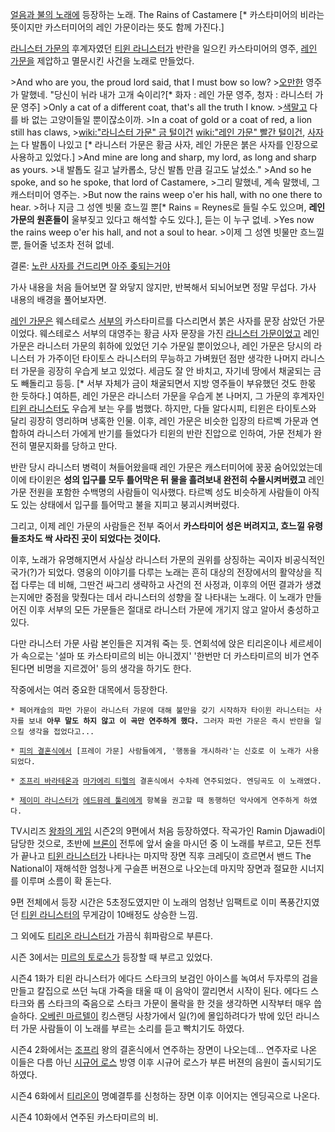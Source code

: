 [[얼음과 불의 노래]]에 등장하는 노래. The Rains of Castamere [* 카스타미어의 비라는 뜻이지만 카스터미어의 레인 가문이라는 뜻도 함께 가진다.]

[[라니스터 가문]]의 후계자였던 [[티윈 라니스터]]가 반란을 일으킨 카스타미어의 영주, [[레인 가문]]을 제압하고 멸문시킨 사건을 노래로 만들었다.

{{{#!html
<object width="560" height="315"><param name="movie" value="http://www.youtube.com/v/ECewrAld3zw?version=3&amp;hl=ko_KR&amp;rel=0"></param><param name="allowFullScreen" value="true"></param><param name="allowscriptaccess" value="always"></param><embed src="http://www.youtube.com/v/ECewrAld3zw?version=3&amp;hl=ko_KR&amp;rel=0" type="application/x-shockwave-flash" width="560" height="315" allowscriptaccess="always" allowfullscreen="true"></embed></object>
}}}

{{{#!html
<object width="560" height="315"><param name="movie" value="http://www.youtube.com/v/ECewrAld3zw?version=3&amp;hl=ko_KR&amp;rel=0"></param><param name="allowFullScreen" value="true"></param><param name="allowscriptaccess" value="always"></param><embed src="http://www.youtube.com/v/ImT_PHEeye4?version=3&amp;hl=ko_KR&amp;rel=0" type="application/x-shockwave-flash" width="560" height="315" allowscriptaccess="always" allowfullscreen="true"></embed></object>
}}}

>And who are you, the proud lord said, that I must bow so low?
>[[오만]]한 영주가 말했네. "당신이 뉘라 내가 고개 숙이리?[* 화자 : 레인 가문 영주, 청자 : 라니스터 가문 영주]
>Only a cat of a different coat, that's all the truth I know.
>[[색]]말고 다를 바 없는 고양이들일 뿐이잖소이까.
>In a coat of gold or a coat of red, a lion still has claws,
>[[wiki:"라니스터 가문" 금 털]]이건 [[wiki:"레인 가문" 빨간 털]]이건, [[사자]]는 다 발톱이 나있고 [* 라니스터 가문은 황금 사자, 레인 가문은 붉은 사자를 인장으로 사용하고 있었다.]
>And mine are long and sharp, my lord, as long and sharp as yours.
>내 발톱도 길고 날카롭소, 당신 발톱 만큼 길고도 날섰소." 
>And so he spoke, and so he spoke, that lord of Castamere,
>그리 말했네, 계속 말했네, 그 캐스터미어 영주는. 
>But now the rains weep o'er his hall, with no one there to hear.
>허나 지금 그 성엔 빗물 흐느낄 뿐[* Rains = Reynes로 들릴 수도 있으며, '''레인 가문의 원혼들이''' 울부짖고 있다고 해석할 수도 있다.], 듣는 이 누구 없네.
>Yes now the rains weep o'er his hall, and not a soul to hear.
>이제 그 성엔 빗물만 흐느낄 뿐, 들어줄 넋조차 전혀 없네.

결론: [[작은 하마 이야기|노란 사자를 건드리면 아주 좆되는거야]]

가사 내용을 처음 들어보면 잘 와닿지 않지만, 반복해서 되뇌어보면 정말 무섭다. 가사 내용의 배경을 풀어보자면. 

[[레인 가문]]은 웨스테로스 [[서부]]의 카스타미르를 다스리면서 붉은 사자를 문장 삼았던 가문이었다. 웨스테로스 서부의 대영주는 황금 사자 문장을 가진 [[라니스터 가문]]이었고 레인 가문은 라니스터 가문의 휘하에 있었던 기수 가문일 뿐이었으나, 레인 가문은 당시의 라니스터 가 가주이던 타이토스 라니스터의 무능하고 가벼웠던 점만 생각한 나머지 라니스터 가문을 굉장히 우습게 보고 있었다. 세금도 잘 안 바치고, 자기네 땅에서 채굴되는 금도 빼돌리고 등등. [* 서부 자체가 금이 채굴되면서 지방 영주들이 부유했던 것도 한몫 한 듯하다.] 여하튼, 레인 가문은 라니스터 가문을 우습게 본 나머지, 그 가문의 후계자인 [[티윈 라니스터]]도 우습게 보는 우를 범했다. 하지만, 다들 알다시피, 티윈은 타이토스와 달리 굉장히 영리하며 냉혹한 인물. 이후, 레인 가문은 비슷한 입장의 타르벡 가문과 연합하여 라니스터 가에게 반기를 들었다가 티윈의 반란 진압으로 인하여, 가문 전체가 완전히 멸문지화를 당하고 만다.

반란 당시 라니스터 병력이 쳐들어왔을때 레인 가문은 캐스터미어에 꿍꿍 숨어있었는데 이에 타이윈은 '''성의 입구를 모두 틀어막은 뒤 물을 흘려보내 완전히 수몰시켜버렸고''' 레인 가문 전원을 포함한 수백명의 사람들이 익사했다. 타르벡 성도 비슷하게 사람들이 아직도 있는 상태에서 입구를 틀어막고 불을 지피고 붕괴시켜버렸다.

그리고, 이제 레인 가문의 사람들은 전부 죽어서 '''카스타미어 성은 버려지고, 흐느낄 유령들조차도 싹 사라진 곳이 되었다는 것이다.''' 

이후, 노래가 유명해지면서 사실상 라니스터 가문의 권위를 상징하는 곡이자 비공식적인 국가(?)가 되었다. 영웅의 이야기를 다루는 노래는 흔히 대상의 전장에서의 활약상을 직접 다루는 데 비해, 그딴건 싸그리 생략하고 사건의 전 사정과, 이후의 어떤 결과가 생겼는지에만 중점을 맞췄다는 데서 라니스터의 성향을 잘 나타내는 노래다. 이 노래가 만들어진 이후 서부의 모든 가문들은 절대로 라니스터 가문에 개기지 않고 알아서 충성하고 있다.

다만 라니스터 가문 사람 본인들은 지겨워 죽는 듯. 연회석에 앉은 티리온이나 세르세이가 속으로는 '설마 또 카스타미르의 비는 아니겠지' '한번만 더 카스타미르의 비가 연주된다면 비명을 지르겠어' 등의 생각을 하기도 한다.

작중에서는 여러 중요한 대목에서 등장한다.
 * 페어캐슬의 파먼 가문이 라니스터 가문에 대해 불만을 갖기 시작하자 타이윈 라니스터는 사자를 보내 '''아무 말도 하지 않고 이 곡만 연주하게 했다.''' 그러자 파먼 가문은 즉시 반란을 일으킬 생각을 접었다고...

 * [[피의 결혼식]]에서 [프레이 가문] 사람들에게, '행동을 개시하라'는 신호로 이 노래가 사용되었다. 

 * [[조프리 바라테온]]과 [[마가에리 티렐]]의 결혼식에서 수차례 연주되었다. 엔딩곡도 이 노래였다.

 * [[제이미 라니스터]]가 [[에드뮤레 툴리]]에게 항복을 권고할 때 동행하던 악사에게 연주하게 하였다. 


TV시리즈 [[왕좌의 게임]] 시즌2의 9편에서 처음 등장하였다. 작곡가인 Ramin Djawadi이 담당한 것으로, 초반에 [[브론]]이 전투에 앞서 술을 마시던 중 이 노래를 부르고, 모든 전투가 끝나고 [[티윈 라니스터]]가 나타나는 마지막 장면 직후 크레딧이 흐르면서 밴드 The National이 재해석한 엄청나게 구슬픈 버젼으로 나오는데 마지막 장면과 절묘한 시너지를 이루며 소름이 확 돋는다. 

9편 전체에서 등장 시간은 5초정도였지만 이 노래의 엄청난 임팩트로 이미 폭풍간지였던 [[티윈 라니스터]]의 무게감이 10배정도 상승한 느낌.

그 외에도 [[티리온 라니스터]]가 가끔식 휘파람으로 부른다.

시즌 3에서는 [[미르의 토로스]]가 등장할 때 부르고 있었다.

시즌4 1화가 티윈 라니스터가 에다드 스타크의 보검인 아이스를 녹여서 두자루의 검을 만들고 칼집으로 쓰던 늑대 가죽을 태울 때 이 음악이 깔리면서 시작이 된다. 에다드 스타크와 롭 스타크의 죽음으로 스타크 가문이 몰락을 한 것을 생각하면 시작부터 매우 씁슬하다.
[[오베린 마르텔]]이 킹스랜딩 사창가에서 일(?)에 몰입하려다가 밖에 있던 라니스터 가문 사람들이 이 노래를 부르는 소리를 듣고 빡치기도 하였다.


시즌4 2화에서는 [[조프리 바라테온|조프리]] 왕의 결혼식에서 연주하는 장면이 나오는데... 연주자로 나온 이들은 다름 아닌 [[시규어 로스]] 방영 이후 시규어 로스가 부른 버젼의 음원이 출시되기도 하였다.

{{{#!html
<embed src="//www.youtube.com/v/w3QW8PVyyNM?version=3&amp;hl=ko_KR" type="application/x-shockwave-flash" width="560" height="315" allowscriptaccess="always" allowfullscreen="true" /></embed>
}}}

시즌4 6화에서 [[티리온 라니스터|티리온]]이 명예결투를 신청하는 장면 이후 이어지는 엔딩곡으로 나온다.

{{{#!html
<object width="480" height="360"><param name="movie" value="//www.youtube.com/v/-QiDD_20bsM?version=3&amp;hl=ko_KR"></param><param name="allowFullScreen" value="true"></param><param name="allowscriptaccess" value="always"></param><embed src="//www.youtube.com/v/-QiDD_20bsM?version=3&amp;hl=ko_KR" type="application/x-shockwave-flash" width="480" height="360" allowscriptaccess="always" allowfullscreen="true"></embed></object>
}}}

시즌4 10화에서 연주된 카스타미르의 비.
